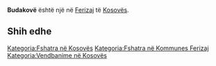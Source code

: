 {{Fshat në 
 | Emri                = Budakovë
 | EmriAlt                = 
 | NAME_SHORT_FORM=      
 | NAME_GENERIC=      
 | NAME_SORT_NAME_RO=      BUDAKOVE
 | FULL_NAME_RO = Budakovë
 | FULL_NAME_ND_RO=Budakove
 | SORT_NAME_RG=BUDAKOVE
 | FULL_NAME_RG=Budakovë
 | FULL_NAME_ND_RG=Budakove
 | SRP_NAME_SHORT_FORM=      
 | SRP_NAME_GENERIC=      
 | SRP_NAME_SORT_NAME_RO=      
 | SRP_FULL_NAME_RO = 
 | SRP_FULL_NAME_ND_RO=
 | SRP_SORT_NAME_RG=
 | SRP_FULL_NAME_RG=
 | SRP_FULL_NAME_ND_RG=
 | Emri (Rasa dhanore) = 
 | Figura              = 
 | Shteti              = Kosovo
 | Komuna              = Ferizaj
 | Kodi postar         = 
 | Sipërfaqja          = 

 | Popullsia           = 

 | Regj. i popullsisë  = 
 | Dend. e popullsisë  = 
 | Faqja zyrtare       = 
 <!--- Koordinatat ----> 
 | Gjerësia            = 42.355
 | Gjatësia            = 20.925
 | Lartësia            = 
}}
'''Budakovë''' është një [[]] në [[Ferizaj]] të [[Kosovës]].

<!-- == Gjeografia == -->
<!-- == Historia == -->
<!-- == Demografia == -->
== Shih edhe ==
{{Komuna Ferizaj}}
{{Kosovo-Administrata-Cung}}

[[Kategoria:Fshatra në Kosovës]]
[[Kategoria:Fshatra në Kommunes Ferizaj]]
[[Kategoria:Vendbanime në Kosovës]]